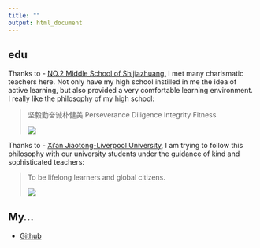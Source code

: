 ```yaml
---
title: ""
output: html_document
---
```


## edu

Thanks to - [NO.2 Middle School of Shijiazhuang.](https://www.sjzez.com/) I met many charismatic teachers here. Not only have my high school instilled in me the idea of active learning, but also provided a very comfortable learning environment. I really like the philosophy of my high school:

> 坚毅勤奋诚朴健美 Perseverance Diligence Integrity Fitness
>
> ![](images/clipboard-39742314.png)

Thanks to - [Xi'an Jiaotong-Liverpool University](https://www.xjtlu.edu.cn/), I am trying to follow this philosophy with our university students under the guidance of kind and sophisticated teachers:

> To be lifelong learners and global citizens.
>
> ![](images/clipboard-4071579033.png)

## My...

-   [Github](https://github.com/yuuuulu)
